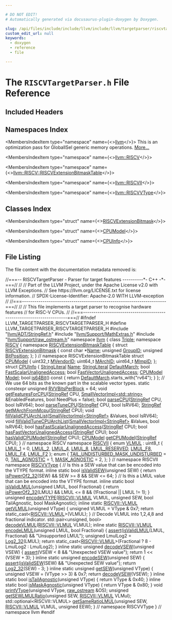 ```yaml
---

# DO NOT EDIT!
# Automatically generated via docusaurus-plugin-doxygen by Doxygen.

slug: /api/files/include/include/llvm/include/llvm/targetparser/riscvtargetparser-h
custom_edit_url: null
keywords:
  - doxygen
  - reference
  - file

---
```





# The `RISCVTargetParser.h` File Reference

<DoxygenPage pluginConfig={pluginConfig}>



## Included Headers

<IncludesList>
<IncludesListItem
  filePath="llvm/ADT/StringRef.h"
  permalink="/docs/api/files/include/include/llvm/include/llvm/adt/stringref-h"
  isLocal="true" />
<IncludesListItem
  filePath="llvm/Support/MathExtras.h"
  permalink="/docs/api/files/include/include/llvm/include/llvm/support/mathextras-h"
  isLocal="true" />
<IncludesListItem
  filePath="llvm/Support/raw_ostream.h"
  permalink="/docs/api/files/include/include/llvm/include/llvm/support/raw-ostream-h"
  isLocal="true" />
</IncludesList>

## Namespaces Index

<MembersIndex>

<MembersIndexItem
  type="namespace"
  name={<><a href="/docs/api/namespaces/llvm">llvm</a></>}>
This is an optimization pass for GlobalISel generic memory operations. <a href="/docs/api/namespaces/llvm/#details">More...</a>
</MembersIndexItem>

<MembersIndexItem
  type="namespace"
  name={<><a href="/docs/api/namespaces/llvm/riscv">llvm::RISCV</a></>}>
</MembersIndexItem>

<MembersIndexItem
  type="namespace"
  name={<><a href="/docs/api/namespaces/llvm/riscv/riscvextensionbitmasktable">llvm::RISCV::RISCVExtensionBitmaskTable</a></>}>
</MembersIndexItem>

<MembersIndexItem
  type="namespace"
  name={<><a href="/docs/api/namespaces/llvm/riscvii">llvm::RISCVII</a></>}>
</MembersIndexItem>

<MembersIndexItem
  type="namespace"
  name={<><a href="/docs/api/namespaces/llvm/riscvvtype">llvm::RISCVVType</a></>}>
</MembersIndexItem>

</MembersIndex>

## Classes Index

<MembersIndex>

<MembersIndexItem
  type="struct"
  name={<><a href="/docs/api/structs/llvm/riscv/riscvextensionbitmasktable/riscvextensionbitmask">RISCVExtensionBitmask</a></>}>
</MembersIndexItem>

<MembersIndexItem
  type="struct"
  name={<><a href="/docs/api/structs/llvm/riscv/cpumodel">CPUModel</a></>}>
</MembersIndexItem>

<MembersIndexItem
  type="struct"
  name={<><a href="/docs/api/structs/llvm/riscv/cpuinfo">CPUInfo</a></>}>
</MembersIndexItem>

</MembersIndex>


## File Listing

The file content with the documentation metadata removed is:

<ProgramListing>

<Link id="l00001" /><CodeLine lineNumber="1"><Highlight kind="comment">//===-- RISCVTargetParser - Parser for target features ----------&#42;- C++ -&#42;-===//</Highlight><Highlight kind="normal"></Highlight></CodeLine>
<Link id="l00002" /><CodeLine lineNumber="2"><Highlight kind="normal"></Highlight><Highlight kind="comment">//</Highlight><Highlight kind="normal"></Highlight></CodeLine>
<Link id="l00003" /><CodeLine lineNumber="3"><Highlight kind="normal"></Highlight><Highlight kind="comment">// Part of the LLVM Project, under the Apache License v2.0 with LLVM Exceptions.</Highlight><Highlight kind="normal"></Highlight></CodeLine>
<Link id="l00004" /><CodeLine lineNumber="4"><Highlight kind="normal"></Highlight><Highlight kind="comment">// See https://llvm.org/LICENSE.txt for license information.</Highlight><Highlight kind="normal"></Highlight></CodeLine>
<Link id="l00005" /><CodeLine lineNumber="5"><Highlight kind="normal"></Highlight><Highlight kind="comment">// SPDX-License-Identifier: Apache-2.0 WITH LLVM-exception</Highlight><Highlight kind="normal"></Highlight></CodeLine>
<Link id="l00006" /><CodeLine lineNumber="6"><Highlight kind="normal"></Highlight><Highlight kind="comment">//</Highlight><Highlight kind="normal"></Highlight></CodeLine>
<Link id="l00007" /><CodeLine lineNumber="7"><Highlight kind="normal"></Highlight><Highlight kind="comment">//===----------------------------------------------------------------------===//</Highlight><Highlight kind="normal"></Highlight></CodeLine>
<Link id="l00008" /><CodeLine lineNumber="8"><Highlight kind="normal"></Highlight><Highlight kind="comment">//</Highlight><Highlight kind="normal"></Highlight></CodeLine>
<Link id="l00009" /><CodeLine lineNumber="9"><Highlight kind="normal"></Highlight><Highlight kind="comment">// This file implements a target parser to recognise hardware features</Highlight><Highlight kind="normal"></Highlight></CodeLine>
<Link id="l00010" /><CodeLine lineNumber="10"><Highlight kind="normal"></Highlight><Highlight kind="comment">// for RISC-V CPUs.</Highlight><Highlight kind="normal"></Highlight></CodeLine>
<Link id="l00011" /><CodeLine lineNumber="11"><Highlight kind="normal"></Highlight><Highlight kind="comment">//</Highlight><Highlight kind="normal"></Highlight></CodeLine>
<Link id="l00012" /><CodeLine lineNumber="12"><Highlight kind="normal"></Highlight><Highlight kind="comment">//===----------------------------------------------------------------------===//</Highlight><Highlight kind="normal"></Highlight></CodeLine>
<Link id="l00013" /><CodeLine lineNumber="13"><Highlight kind="normal"></Highlight></CodeLine>
<Link id="l00014" /><CodeLine lineNumber="14"><Highlight kind="normal"></Highlight><Highlight kind="preprocessor">#ifndef LLVM&#95;TARGETPARSER&#95;RISCVTARGETPARSER&#95;H</Highlight><Highlight kind="normal"></Highlight></CodeLine>
<Link id="l00015" /><CodeLine lineNumber="15"><Highlight kind="normal"></Highlight><Highlight kind="preprocessor">#define LLVM&#95;TARGETPARSER&#95;RISCVTARGETPARSER&#95;H</Highlight><Highlight kind="normal"></Highlight></CodeLine>
<Link id="l00016" /><CodeLine lineNumber="16"><Highlight kind="normal"></Highlight></CodeLine>
<Link id="l00017" /><CodeLine lineNumber="17"><Highlight kind="normal"></Highlight><Highlight kind="preprocessor">#include &quot;<a href="/docs/api/files/include/include/llvm/include/llvm/adt/stringref-h">llvm/ADT/StringRef.h</a>&quot;</Highlight><Highlight kind="normal"></Highlight></CodeLine>
<Link id="l00018" /><CodeLine lineNumber="18"><Highlight kind="normal"></Highlight><Highlight kind="preprocessor">#include &quot;<a href="/docs/api/files/include/include/llvm/include/llvm/support/mathextras-h">llvm/Support/MathExtras.h</a>&quot;</Highlight><Highlight kind="normal"></Highlight></CodeLine>
<Link id="l00019" /><CodeLine lineNumber="19"><Highlight kind="normal"></Highlight><Highlight kind="preprocessor">#include &quot;<a href="/docs/api/files/include/include/llvm/include/llvm/support/raw-ostream-h">llvm/Support/raw&#95;ostream.h</a>&quot;</Highlight><Highlight kind="normal"></Highlight></CodeLine>
<Link id="l00020" /><CodeLine lineNumber="20"><Highlight kind="normal"></Highlight></CodeLine>
<Link id="l00021" /><CodeLine lineNumber="21"><Highlight kind="normal"></Highlight><Highlight kind="keyword">namespace </Highlight><Highlight kind="normal"><a href="/docs/api/namespaces/llvm">llvm</a> &#123;</Highlight></CodeLine>
<Link id="l00022" /><CodeLine lineNumber="22"><Highlight kind="normal"></Highlight></CodeLine>
<Link id="l00023" /><CodeLine lineNumber="23"><Highlight kind="normal"></Highlight><Highlight kind="keyword">class </Highlight><Highlight kind="normal"><a href="/docs/api/classes/llvm/triple">Triple</a>;</Highlight></CodeLine>
<Link id="l00024" /><CodeLine lineNumber="24"><Highlight kind="normal"></Highlight></CodeLine>
<Link id="l00025" /><CodeLine lineNumber="25" lineLink="/docs/api/namespaces/llvm/riscv"><Highlight kind="normal"></Highlight><Highlight kind="keyword">namespace </Highlight><Highlight kind="normal"><a href="/docs/api/namespaces/llvm/riscv">RISCV</a> &#123;</Highlight></CodeLine>
<Link id="l00026" /><CodeLine lineNumber="26"><Highlight kind="normal"></Highlight></CodeLine>
<Link id="l00027" /><CodeLine lineNumber="27" lineLink="/docs/api/namespaces/llvm/riscv/riscvextensionbitmasktable"><Highlight kind="normal"></Highlight><Highlight kind="keyword">namespace </Highlight><Highlight kind="normal"><a href="/docs/api/namespaces/llvm/riscv/riscvextensionbitmasktable">RISCVExtensionBitmaskTable</a> &#123;</Highlight></CodeLine>
<Link id="l00028" /><CodeLine lineNumber="28" lineLink="/docs/api/structs/llvm/riscv/riscvextensionbitmasktable/riscvextensionbitmask"><Highlight kind="normal"></Highlight><Highlight kind="keyword">struct </Highlight><Highlight kind="normal"><a href="/docs/api/structs/llvm/riscv/riscvextensionbitmasktable/riscvextensionbitmask">RISCVExtensionBitmask</a> &#123;</Highlight></CodeLine>
<Link id="l00029" /><CodeLine lineNumber="29" lineLink="/docs/api/structs/llvm/riscv/riscvextensionbitmasktable/riscvextensionbitmask/#afe8cbcbd8d60e73cb6245e373a198c6c"><Highlight kind="normal">  </Highlight><Highlight kind="keyword">const</Highlight><Highlight kind="normal"> </Highlight><Highlight kind="keywordtype">char</Highlight><Highlight kind="normal"> &#42;<a href="/docs/api/structs/llvm/riscv/riscvextensionbitmasktable/riscvextensionbitmask/#afe8cbcbd8d60e73cb6245e373a198c6c">Name</a>;</Highlight></CodeLine>
<Link id="l00030" /><CodeLine lineNumber="30" lineLink="/docs/api/structs/llvm/riscv/riscvextensionbitmasktable/riscvextensionbitmask/#ab4d4c3d6be31cc611aa9dc76cc80dace"><Highlight kind="normal">  </Highlight><Highlight kind="keywordtype">unsigned</Highlight><Highlight kind="normal"> <a href="/docs/api/structs/llvm/riscv/riscvextensionbitmasktable/riscvextensionbitmask/#ab4d4c3d6be31cc611aa9dc76cc80dace">GroupID</a>;</Highlight></CodeLine>
<Link id="l00031" /><CodeLine lineNumber="31" lineLink="/docs/api/structs/llvm/riscv/riscvextensionbitmasktable/riscvextensionbitmask/#a2c08b6bedb2cdc06cda44fbdd8ce2b7f"><Highlight kind="normal">  </Highlight><Highlight kind="keywordtype">unsigned</Highlight><Highlight kind="normal"> <a href="/docs/api/structs/llvm/riscv/riscvextensionbitmasktable/riscvextensionbitmask/#a2c08b6bedb2cdc06cda44fbdd8ce2b7f">BitPosition</a>;</Highlight></CodeLine>
<Link id="l00032" /><CodeLine lineNumber="32"><Highlight kind="normal">&#125;;</Highlight></CodeLine>
<Link id="l00033" /><CodeLine lineNumber="33"><Highlight kind="normal">&#125; </Highlight><Highlight kind="comment">// namespace RISCVExtensionBitmaskTable</Highlight><Highlight kind="normal"></Highlight></CodeLine>
<Link id="l00034" /><CodeLine lineNumber="34"><Highlight kind="normal"></Highlight></CodeLine>
<Link id="l00035" /><CodeLine lineNumber="35" lineLink="/docs/api/structs/llvm/riscv/cpumodel"><Highlight kind="normal"></Highlight><Highlight kind="keyword">struct </Highlight><Highlight kind="normal"><a href="/docs/api/structs/llvm/riscv/cpumodel">CPUModel</a> &#123;</Highlight></CodeLine>
<Link id="l00036" /><CodeLine lineNumber="36" lineLink="/docs/api/structs/llvm/riscv/cpumodel/#a0ca0613f8e9f2ca041f0bd20772e6c2c"><Highlight kind="normal">  uint32&#95;t <a href="/docs/api/structs/llvm/riscv/cpumodel/#a0ca0613f8e9f2ca041f0bd20772e6c2c">MVendorID</a>;</Highlight></CodeLine>
<Link id="l00037" /><CodeLine lineNumber="37" lineLink="/docs/api/structs/llvm/riscv/cpumodel/#ac0d5c7715bd558807fc2b4ddfc7bbc8a"><Highlight kind="normal">  uint64&#95;t <a href="/docs/api/structs/llvm/riscv/cpumodel/#ac0d5c7715bd558807fc2b4ddfc7bbc8a">MArchID</a>;</Highlight></CodeLine>
<Link id="l00038" /><CodeLine lineNumber="38" lineLink="/docs/api/structs/llvm/riscv/cpumodel/#ae54804288abbbd5ccdbcb485d6e567cd"><Highlight kind="normal">  uint64&#95;t <a href="/docs/api/structs/llvm/riscv/cpumodel/#ae54804288abbbd5ccdbcb485d6e567cd">MImpID</a>;</Highlight></CodeLine>
<Link id="l00039" /><CodeLine lineNumber="39"><Highlight kind="normal">&#125;;</Highlight></CodeLine>
<Link id="l00040" /><CodeLine lineNumber="40"><Highlight kind="normal"></Highlight></CodeLine>
<Link id="l00041" /><CodeLine lineNumber="41" lineLink="/docs/api/structs/llvm/riscv/cpuinfo"><Highlight kind="normal"></Highlight><Highlight kind="keyword">struct </Highlight><Highlight kind="normal"><a href="/docs/api/structs/llvm/riscv/cpuinfo">CPUInfo</a> &#123;</Highlight></CodeLine>
<Link id="l00042" /><CodeLine lineNumber="42" lineLink="/docs/api/structs/llvm/riscv/cpuinfo/#a18540bdea3cc63ac2743bced8de62103"><Highlight kind="normal">  <a href="/docs/api/classes/llvm/stringliteral">StringLiteral</a> <a href="/docs/api/structs/llvm/riscv/cpuinfo/#a18540bdea3cc63ac2743bced8de62103">Name</a>;</Highlight></CodeLine>
<Link id="l00043" /><CodeLine lineNumber="43" lineLink="/docs/api/structs/llvm/riscv/cpuinfo/#a40a732247bd578d41d8be079e47396a9"><Highlight kind="normal">  <a href="/docs/api/classes/llvm/stringliteral">StringLiteral</a> <a href="/docs/api/structs/llvm/riscv/cpuinfo/#a40a732247bd578d41d8be079e47396a9">DefaultMarch</a>;</Highlight></CodeLine>
<Link id="l00044" /><CodeLine lineNumber="44" lineLink="/docs/api/structs/llvm/riscv/cpuinfo/#affd1428e7880cc2b0a618d04fa931c27"><Highlight kind="normal">  </Highlight><Highlight kind="keywordtype">bool</Highlight><Highlight kind="normal"> <a href="/docs/api/structs/llvm/riscv/cpuinfo/#affd1428e7880cc2b0a618d04fa931c27">FastScalarUnalignedAccess</a>;</Highlight></CodeLine>
<Link id="l00045" /><CodeLine lineNumber="45" lineLink="/docs/api/structs/llvm/riscv/cpuinfo/#adaf70726d41025b6e0dccbc4ed32c305"><Highlight kind="normal">  </Highlight><Highlight kind="keywordtype">bool</Highlight><Highlight kind="normal"> <a href="/docs/api/structs/llvm/riscv/cpuinfo/#adaf70726d41025b6e0dccbc4ed32c305">FastVectorUnalignedAccess</a>;</Highlight></CodeLine>
<Link id="l00046" /><CodeLine lineNumber="46" lineLink="/docs/api/structs/llvm/riscv/cpuinfo/#aea213f3fee814fe0510215650773207c"><Highlight kind="normal">  <a href="/docs/api/structs/llvm/riscv/cpumodel">CPUModel</a> <a href="/docs/api/structs/llvm/riscv/cpuinfo/#aea213f3fee814fe0510215650773207c">Model</a>;</Highlight></CodeLine>
<Link id="l00047" /><CodeLine lineNumber="47" lineLink="/docs/api/structs/llvm/riscv/cpuinfo/#ad089fb26704a9c23abc559e8cd4a1f2b"><Highlight kind="normal">  </Highlight><Highlight kind="keywordtype">bool</Highlight><Highlight kind="normal"> <a href="/docs/api/structs/llvm/riscv/cpuinfo/#ad089fb26704a9c23abc559e8cd4a1f2b">is64Bit</a>()</Highlight><Highlight kind="keyword"> const </Highlight><Highlight kind="normal">&#123; </Highlight><Highlight kind="keywordflow">return</Highlight><Highlight kind="normal"> <a href="/docs/api/structs/llvm/riscv/cpuinfo/#a40a732247bd578d41d8be079e47396a9">DefaultMarch</a>.starts&#95;with(</Highlight><Highlight kind="stringliteral">&quot;rv64&quot;</Highlight><Highlight kind="normal">); &#125;</Highlight></CodeLine>
<Link id="l00048" /><CodeLine lineNumber="48"><Highlight kind="normal">&#125;;</Highlight></CodeLine>
<Link id="l00049" /><CodeLine lineNumber="49"><Highlight kind="normal"></Highlight></CodeLine>
<Link id="l00050" /><CodeLine lineNumber="50"><Highlight kind="normal"></Highlight><Highlight kind="comment">// We use 64 bits as the known part in the scalable vector types.</Highlight><Highlight kind="normal"></Highlight></CodeLine>
<Link id="l00051" /><CodeLine lineNumber="51" lineLink="/docs/api/namespaces/llvm/riscv/#ad53ed145f88b1e1c966ff68df9029e7f"><Highlight kind="normal"></Highlight><Highlight kind="keyword">static</Highlight><Highlight kind="normal"> </Highlight><Highlight kind="keyword">constexpr</Highlight><Highlight kind="normal"> </Highlight><Highlight kind="keywordtype">unsigned</Highlight><Highlight kind="normal"> <a href="/docs/api/namespaces/llvm/riscv/#ad53ed145f88b1e1c966ff68df9029e7f">RVVBitsPerBlock</a> = 64;</Highlight></CodeLine>
<Link id="l00052" /><CodeLine lineNumber="52"><Highlight kind="normal"></Highlight></CodeLine>
<Link id="l00053" /><CodeLine lineNumber="53"><Highlight kind="normal"></Highlight><Highlight kind="keywordtype">void</Highlight><Highlight kind="normal"> <a href="/docs/api/namespaces/llvm/riscv/#a1db36bbf675fb1aea08484ef62220faf">getFeaturesForCPU</a>(<a href="/docs/api/classes/llvm/stringref">StringRef</a> CPU,</Highlight></CodeLine>
<Link id="l00054" /><CodeLine lineNumber="54"><Highlight kind="normal">                       <a href="/docs/api/classes/llvm/smallvectorimpl">SmallVectorImpl&lt;std::string&gt;</a> &amp;EnabledFeatures,</Highlight></CodeLine>
<Link id="l00055" /><CodeLine lineNumber="55"><Highlight kind="normal">                       </Highlight><Highlight kind="keywordtype">bool</Highlight><Highlight kind="normal"> NeedPlus = </Highlight><Highlight kind="keyword">false</Highlight><Highlight kind="normal">);</Highlight></CodeLine>
<Link id="l00056" /><CodeLine lineNumber="56"><Highlight kind="normal"></Highlight><Highlight kind="keywordtype">bool</Highlight><Highlight kind="normal"> <a href="/docs/api/namespaces/llvm/riscv/#ac2398432bd0044a48418ec288f08be08">parseCPU</a>(<a href="/docs/api/classes/llvm/stringref">StringRef</a> CPU, </Highlight><Highlight kind="keywordtype">bool</Highlight><Highlight kind="normal"> IsRV64);</Highlight></CodeLine>
<Link id="l00057" /><CodeLine lineNumber="57"><Highlight kind="normal"></Highlight><Highlight kind="keywordtype">bool</Highlight><Highlight kind="normal"> <a href="/docs/api/namespaces/llvm/riscv/#af23b1af03352d87263aad79e5700fe79">parseTuneCPU</a>(<a href="/docs/api/classes/llvm/stringref">StringRef</a> CPU, </Highlight><Highlight kind="keywordtype">bool</Highlight><Highlight kind="normal"> IsRV64);</Highlight></CodeLine>
<Link id="l00058" /><CodeLine lineNumber="58"><Highlight kind="normal"><a href="/docs/api/classes/llvm/stringref">StringRef</a> <a href="/docs/api/namespaces/llvm/riscv/#aa1a88282ee75c6ad620fe96960537028">getMArchFromMcpu</a>(<a href="/docs/api/classes/llvm/stringref">StringRef</a> CPU);</Highlight></CodeLine>
<Link id="l00059" /><CodeLine lineNumber="59"><Highlight kind="normal"></Highlight><Highlight kind="keywordtype">void</Highlight><Highlight kind="normal"> <a href="/docs/api/namespaces/llvm/riscv/#afd8d3d290c7ac7666992f0627e1dcd54">fillValidCPUArchList</a>(<a href="/docs/api/classes/llvm/smallvectorimpl">SmallVectorImpl&lt;StringRef&gt;</a> &amp;Values, </Highlight><Highlight kind="keywordtype">bool</Highlight><Highlight kind="normal"> IsRV64);</Highlight></CodeLine>
<Link id="l00060" /><CodeLine lineNumber="60"><Highlight kind="normal"></Highlight><Highlight kind="keywordtype">void</Highlight><Highlight kind="normal"> <a href="/docs/api/namespaces/llvm/riscv/#a20e7f16bbf306ee55f72ae32f116fc5f">fillValidTuneCPUArchList</a>(<a href="/docs/api/classes/llvm/smallvectorimpl">SmallVectorImpl&lt;StringRef&gt;</a> &amp;Values, </Highlight><Highlight kind="keywordtype">bool</Highlight><Highlight kind="normal"> IsRV64);</Highlight></CodeLine>
<Link id="l00061" /><CodeLine lineNumber="61"><Highlight kind="normal"></Highlight><Highlight kind="keywordtype">bool</Highlight><Highlight kind="normal"> <a href="/docs/api/namespaces/llvm/riscv/#ac36b8463f42c23ad23f192d2b010cd26">hasFastScalarUnalignedAccess</a>(<a href="/docs/api/classes/llvm/stringref">StringRef</a> CPU);</Highlight></CodeLine>
<Link id="l00062" /><CodeLine lineNumber="62"><Highlight kind="normal"></Highlight><Highlight kind="keywordtype">bool</Highlight><Highlight kind="normal"> <a href="/docs/api/namespaces/llvm/riscv/#a19983aded32f1173ffe828b87dce8dbb">hasFastVectorUnalignedAccess</a>(<a href="/docs/api/classes/llvm/stringref">StringRef</a> CPU);</Highlight></CodeLine>
<Link id="l00063" /><CodeLine lineNumber="63"><Highlight kind="normal"></Highlight><Highlight kind="keywordtype">bool</Highlight><Highlight kind="normal"> <a href="/docs/api/namespaces/llvm/riscv/#ad5de7432318ffeac377e8b5f97b5a9af">hasValidCPUModel</a>(<a href="/docs/api/classes/llvm/stringref">StringRef</a> CPU);</Highlight></CodeLine>
<Link id="l00064" /><CodeLine lineNumber="64"><Highlight kind="normal"><a href="/docs/api/structs/llvm/riscv/cpumodel">CPUModel</a> <a href="/docs/api/namespaces/llvm/riscv/#a52a42ddb53fcd9e2a32f0a72e537ce25">getCPUModel</a>(<a href="/docs/api/classes/llvm/stringref">StringRef</a> CPU);</Highlight></CodeLine>
<Link id="l00065" /><CodeLine lineNumber="65"><Highlight kind="normal"></Highlight></CodeLine>
<Link id="l00066" /><CodeLine lineNumber="66"><Highlight kind="normal">&#125; </Highlight><Highlight kind="comment">// namespace RISCV</Highlight><Highlight kind="normal"></Highlight></CodeLine>
<Link id="l00067" /><CodeLine lineNumber="67"><Highlight kind="normal"></Highlight></CodeLine>
<Link id="l00068" /><CodeLine lineNumber="68" lineLink="/docs/api/namespaces/llvm/riscvii"><Highlight kind="normal"></Highlight><Highlight kind="keyword">namespace </Highlight><Highlight kind="normal"><a href="/docs/api/namespaces/llvm/riscvii">RISCVII</a> &#123;</Highlight></CodeLine>
<Link id="l00069" /><CodeLine lineNumber="69" lineLink="/docs/api/namespaces/llvm/riscvii/#ab335a6694bd42d4d2f807ec281af1e1c"><Highlight kind="normal"></Highlight><Highlight kind="keyword">enum</Highlight><Highlight kind="normal"> <a href="/docs/api/namespaces/llvm/riscvii/#ab335a6694bd42d4d2f807ec281af1e1c">VLMUL</a> : uint8&#95;t &#123;</Highlight></CodeLine>
<Link id="l00070" /><CodeLine lineNumber="70" lineLink="/docs/api/namespaces/llvm/riscvii/#ab335a6694bd42d4d2f807ec281af1e1ca1fc4732c22ad534f1cec77512aa4c451"><Highlight kind="normal">  <a href="/docs/api/namespaces/llvm/riscvii/#ab335a6694bd42d4d2f807ec281af1e1ca1fc4732c22ad534f1cec77512aa4c451">LMUL&#95;1</a> = 0,</Highlight></CodeLine>
<Link id="l00071" /><CodeLine lineNumber="71" lineLink="/docs/api/namespaces/llvm/riscvii/#ab335a6694bd42d4d2f807ec281af1e1cafc3cf026a9a458e993d77f9d723cffe7"><Highlight kind="normal">  <a href="/docs/api/namespaces/llvm/riscvii/#ab335a6694bd42d4d2f807ec281af1e1cafc3cf026a9a458e993d77f9d723cffe7">LMUL&#95;2</a>,</Highlight></CodeLine>
<Link id="l00072" /><CodeLine lineNumber="72" lineLink="/docs/api/namespaces/llvm/riscvii/#ab335a6694bd42d4d2f807ec281af1e1ca81b84a0b11f1c29695dbf7765f8ceaa7"><Highlight kind="normal">  <a href="/docs/api/namespaces/llvm/riscvii/#ab335a6694bd42d4d2f807ec281af1e1ca81b84a0b11f1c29695dbf7765f8ceaa7">LMUL&#95;4</a>,</Highlight></CodeLine>
<Link id="l00073" /><CodeLine lineNumber="73" lineLink="/docs/api/namespaces/llvm/riscvii/#ab335a6694bd42d4d2f807ec281af1e1cae7fe853f54d8e8aaf63568ed61da11e0"><Highlight kind="normal">  <a href="/docs/api/namespaces/llvm/riscvii/#ab335a6694bd42d4d2f807ec281af1e1cae7fe853f54d8e8aaf63568ed61da11e0">LMUL&#95;8</a>,</Highlight></CodeLine>
<Link id="l00074" /><CodeLine lineNumber="74" lineLink="/docs/api/namespaces/llvm/riscvii/#ab335a6694bd42d4d2f807ec281af1e1ca2d6714f02f06560c3f5671e12e90d0bb"><Highlight kind="normal">  <a href="/docs/api/namespaces/llvm/riscvii/#ab335a6694bd42d4d2f807ec281af1e1ca2d6714f02f06560c3f5671e12e90d0bb">LMUL&#95;RESERVED</a>,</Highlight></CodeLine>
<Link id="l00075" /><CodeLine lineNumber="75" lineLink="/docs/api/namespaces/llvm/riscvii/#ab335a6694bd42d4d2f807ec281af1e1ca61d90764106d2ac6346f4bc1ae1bd3fd"><Highlight kind="normal">  <a href="/docs/api/namespaces/llvm/riscvii/#ab335a6694bd42d4d2f807ec281af1e1ca61d90764106d2ac6346f4bc1ae1bd3fd">LMUL&#95;F8</a>,</Highlight></CodeLine>
<Link id="l00076" /><CodeLine lineNumber="76" lineLink="/docs/api/namespaces/llvm/riscvii/#ab335a6694bd42d4d2f807ec281af1e1caea5ed9248acd465f986c64e15db529e5"><Highlight kind="normal">  <a href="/docs/api/namespaces/llvm/riscvii/#ab335a6694bd42d4d2f807ec281af1e1caea5ed9248acd465f986c64e15db529e5">LMUL&#95;F4</a>,</Highlight></CodeLine>
<Link id="l00077" /><CodeLine lineNumber="77" lineLink="/docs/api/namespaces/llvm/riscvii/#ab335a6694bd42d4d2f807ec281af1e1caf5395daef0a34ae8d78919a587eee448"><Highlight kind="normal">  <a href="/docs/api/namespaces/llvm/riscvii/#ab335a6694bd42d4d2f807ec281af1e1caf5395daef0a34ae8d78919a587eee448">LMUL&#95;F2</a></Highlight></CodeLine>
<Link id="l00078" /><CodeLine lineNumber="78"><Highlight kind="normal">&#125;;</Highlight></CodeLine>
<Link id="l00079" /><CodeLine lineNumber="79"><Highlight kind="normal"></Highlight></CodeLine>
<Link id="l00080" /><CodeLine lineNumber="80"><Highlight kind="normal"></Highlight><Highlight kind="keyword">enum</Highlight><Highlight kind="normal"> &#123;</Highlight></CodeLine>
<Link id="l00081" /><CodeLine lineNumber="81" lineLink="/docs/api/namespaces/llvm/riscvii/#a0223dd30dc4a3c2eabb5bd5ce315e065a5a0c4ebefcded6cec1dc493b5fcaf91c"><Highlight kind="normal">  <a href="/docs/api/namespaces/llvm/riscvii/#a0223dd30dc4a3c2eabb5bd5ce315e065a5a0c4ebefcded6cec1dc493b5fcaf91c">TAIL&#95;UNDISTURBED&#95;MASK&#95;UNDISTURBED</a> = 0,</Highlight></CodeLine>
<Link id="l00082" /><CodeLine lineNumber="82" lineLink="/docs/api/namespaces/llvm/riscvii/#a0223dd30dc4a3c2eabb5bd5ce315e065abdc0a80d5e4b58676f861ffaa296bd1b"><Highlight kind="normal">  <a href="/docs/api/namespaces/llvm/riscvii/#a0223dd30dc4a3c2eabb5bd5ce315e065abdc0a80d5e4b58676f861ffaa296bd1b">TAIL&#95;AGNOSTIC</a> = 1,</Highlight></CodeLine>
<Link id="l00083" /><CodeLine lineNumber="83" lineLink="/docs/api/namespaces/llvm/riscvii/#a0223dd30dc4a3c2eabb5bd5ce315e065a1d96428e9ed63333f145e92079ab267d"><Highlight kind="normal">  <a href="/docs/api/namespaces/llvm/riscvii/#a0223dd30dc4a3c2eabb5bd5ce315e065a1d96428e9ed63333f145e92079ab267d">MASK&#95;AGNOSTIC</a> = 2,</Highlight></CodeLine>
<Link id="l00084" /><CodeLine lineNumber="84"><Highlight kind="normal">&#125;;</Highlight></CodeLine>
<Link id="l00085" /><CodeLine lineNumber="85"><Highlight kind="normal">&#125; </Highlight><Highlight kind="comment">// namespace RISCVII</Highlight><Highlight kind="normal"></Highlight></CodeLine>
<Link id="l00086" /><CodeLine lineNumber="86"><Highlight kind="normal"></Highlight></CodeLine>
<Link id="l00087" /><CodeLine lineNumber="87" lineLink="/docs/api/namespaces/llvm/riscvvtype"><Highlight kind="normal"></Highlight><Highlight kind="keyword">namespace </Highlight><Highlight kind="normal"><a href="/docs/api/namespaces/llvm/riscvvtype">RISCVVType</a> &#123;</Highlight></CodeLine>
<Link id="l00088" /><CodeLine lineNumber="88"><Highlight kind="normal"></Highlight><Highlight kind="comment">// Is this a SEW value that can be encoded into the VTYPE format.</Highlight><Highlight kind="normal"></Highlight></CodeLine>
<Link id="l00089" /><CodeLine lineNumber="89" lineLink="/docs/api/namespaces/llvm/riscvvtype/#aa18a6c74ee58139536f65e458f1c4586"><Highlight kind="normal"></Highlight><Highlight kind="keyword">inline</Highlight><Highlight kind="normal"> </Highlight><Highlight kind="keyword">static</Highlight><Highlight kind="normal"> </Highlight><Highlight kind="keywordtype">bool</Highlight><Highlight kind="normal"> <a href="/docs/api/namespaces/llvm/riscvvtype/#aa18a6c74ee58139536f65e458f1c4586">isValidSEW</a>(</Highlight><Highlight kind="keywordtype">unsigned</Highlight><Highlight kind="normal"> SEW) &#123;</Highlight></CodeLine>
<Link id="l00090" /><CodeLine lineNumber="90"><Highlight kind="normal">  </Highlight><Highlight kind="keywordflow">return</Highlight><Highlight kind="normal"> <a href="/docs/api/namespaces/llvm/#a6dec2b5d3e04b47adf4d918d678e81c9">isPowerOf2&#95;32</a>(SEW) &amp;&amp; SEW &gt;= 8 &amp;&amp; SEW &lt;= 64;</Highlight></CodeLine>
<Link id="l00091" /><CodeLine lineNumber="91"><Highlight kind="normal">&#125;</Highlight></CodeLine>
<Link id="l00092" /><CodeLine lineNumber="92"><Highlight kind="normal"></Highlight></CodeLine>
<Link id="l00093" /><CodeLine lineNumber="93"><Highlight kind="normal"></Highlight><Highlight kind="comment">// Is this a LMUL value that can be encoded into the VTYPE format.</Highlight><Highlight kind="normal"></Highlight></CodeLine>
<Link id="l00094" /><CodeLine lineNumber="94" lineLink="/docs/api/namespaces/llvm/riscvvtype/#a657b16aac49c151c563e6f5785811803"><Highlight kind="normal"></Highlight><Highlight kind="keyword">inline</Highlight><Highlight kind="normal"> </Highlight><Highlight kind="keyword">static</Highlight><Highlight kind="normal"> </Highlight><Highlight kind="keywordtype">bool</Highlight><Highlight kind="normal"> <a href="/docs/api/namespaces/llvm/riscvvtype/#a657b16aac49c151c563e6f5785811803">isValidLMUL</a>(</Highlight><Highlight kind="keywordtype">unsigned</Highlight><Highlight kind="normal"> LMUL, </Highlight><Highlight kind="keywordtype">bool</Highlight><Highlight kind="normal"> Fractional) &#123;</Highlight></CodeLine>
<Link id="l00095" /><CodeLine lineNumber="95"><Highlight kind="normal">  </Highlight><Highlight kind="keywordflow">return</Highlight><Highlight kind="normal"> <a href="/docs/api/namespaces/llvm/#a6dec2b5d3e04b47adf4d918d678e81c9">isPowerOf2&#95;32</a>(LMUL) &amp;&amp; LMUL &lt;= 8 &amp;&amp; (!Fractional || LMUL != 1);</Highlight></CodeLine>
<Link id="l00096" /><CodeLine lineNumber="96"><Highlight kind="normal">&#125;</Highlight></CodeLine>
<Link id="l00097" /><CodeLine lineNumber="97"><Highlight kind="normal"></Highlight></CodeLine>
<Link id="l00098" /><CodeLine lineNumber="98"><Highlight kind="normal"></Highlight><Highlight kind="keywordtype">unsigned</Highlight><Highlight kind="normal"> <a href="/docs/api/namespaces/llvm/riscvvtype/#ad3636219b4d0045029530c6a16c160dc">encodeVTYPE</a>(<a href="/docs/api/namespaces/llvm/riscvii/#ab335a6694bd42d4d2f807ec281af1e1c">RISCVII::VLMUL</a> VLMUL, </Highlight><Highlight kind="keywordtype">unsigned</Highlight><Highlight kind="normal"> SEW, </Highlight><Highlight kind="keywordtype">bool</Highlight><Highlight kind="normal"> TailAgnostic,</Highlight></CodeLine>
<Link id="l00099" /><CodeLine lineNumber="99"><Highlight kind="normal">                     </Highlight><Highlight kind="keywordtype">bool</Highlight><Highlight kind="normal"> MaskAgnostic);</Highlight></CodeLine>
<Link id="l00100" /><CodeLine lineNumber="100"><Highlight kind="normal"></Highlight></CodeLine>
<Link id="l00101" /><CodeLine lineNumber="101" lineLink="/docs/api/namespaces/llvm/riscvvtype/#a12465125c9315bf864c53298cccde08a"><Highlight kind="normal"></Highlight><Highlight kind="keyword">inline</Highlight><Highlight kind="normal"> </Highlight><Highlight kind="keyword">static</Highlight><Highlight kind="normal"> <a href="/docs/api/namespaces/llvm/riscvii/#ab335a6694bd42d4d2f807ec281af1e1c">RISCVII::VLMUL</a> <a href="/docs/api/namespaces/llvm/riscvvtype/#a12465125c9315bf864c53298cccde08a">getVLMUL</a>(</Highlight><Highlight kind="keywordtype">unsigned</Highlight><Highlight kind="normal"> VType) &#123;</Highlight></CodeLine>
<Link id="l00102" /><CodeLine lineNumber="102"><Highlight kind="normal">  </Highlight><Highlight kind="keywordtype">unsigned</Highlight><Highlight kind="normal"> VLMUL = VType &amp; 0x7;</Highlight></CodeLine>
<Link id="l00103" /><CodeLine lineNumber="103"><Highlight kind="normal">  </Highlight><Highlight kind="keywordflow">return</Highlight><Highlight kind="normal"> </Highlight><Highlight kind="keyword">static&#95;cast&lt;</Highlight><Highlight kind="normal"><a href="/docs/api/namespaces/llvm/riscvii/#ab335a6694bd42d4d2f807ec281af1e1c">RISCVII::VLMUL</a></Highlight><Highlight kind="keyword">&gt;</Highlight><Highlight kind="normal">(VLMUL);</Highlight></CodeLine>
<Link id="l00104" /><CodeLine lineNumber="104"><Highlight kind="normal">&#125;</Highlight></CodeLine>
<Link id="l00105" /><CodeLine lineNumber="105"><Highlight kind="normal"></Highlight></CodeLine>
<Link id="l00106" /><CodeLine lineNumber="106"><Highlight kind="normal"></Highlight><Highlight kind="comment">// Decode VLMUL into 1,2,4,8 and fractional indicator.</Highlight><Highlight kind="normal"></Highlight></CodeLine>
<Link id="l00107" /><CodeLine lineNumber="107"><Highlight kind="normal">std::pair&lt;unsigned, bool&gt; <a href="/docs/api/namespaces/llvm/riscvvtype/#a5144889af710ec49f5eeff7be79e671d">decodeVLMUL</a>(<a href="/docs/api/namespaces/llvm/riscvii/#ab335a6694bd42d4d2f807ec281af1e1c">RISCVII::VLMUL</a> VLMUL);</Highlight></CodeLine>
<Link id="l00108" /><CodeLine lineNumber="108"><Highlight kind="normal"></Highlight></CodeLine>
<Link id="l00109" /><CodeLine lineNumber="109" lineLink="/docs/api/namespaces/llvm/riscvvtype/#a7b192af1b1d40bfec9bec062af85ed5b"><Highlight kind="normal"></Highlight><Highlight kind="keyword">inline</Highlight><Highlight kind="normal"> </Highlight><Highlight kind="keyword">static</Highlight><Highlight kind="normal"> <a href="/docs/api/namespaces/llvm/riscvii/#ab335a6694bd42d4d2f807ec281af1e1c">RISCVII::VLMUL</a> <a href="/docs/api/namespaces/llvm/riscvvtype/#a7b192af1b1d40bfec9bec062af85ed5b">encodeLMUL</a>(</Highlight><Highlight kind="keywordtype">unsigned</Highlight><Highlight kind="normal"> LMUL, </Highlight><Highlight kind="keywordtype">bool</Highlight><Highlight kind="normal"> Fractional) &#123;</Highlight></CodeLine>
<Link id="l00110" /><CodeLine lineNumber="110"><Highlight kind="normal">  <a href="/docs/api/files/lib/lib/target/lib/target/amdgpu/silowercontrolflow-cpp/#a4868c5d81c5ccc98c47aeab6244346a0">assert</a>(<a href="/docs/api/namespaces/llvm/riscvvtype/#a657b16aac49c151c563e6f5785811803">isValidLMUL</a>(LMUL, Fractional) &amp;&amp; </Highlight><Highlight kind="stringliteral">&quot;Unsupported LMUL&quot;</Highlight><Highlight kind="normal">);</Highlight></CodeLine>
<Link id="l00111" /><CodeLine lineNumber="111"><Highlight kind="normal">  </Highlight><Highlight kind="keywordtype">unsigned</Highlight><Highlight kind="normal"> LmulLog2 = <a href="/docs/api/namespaces/llvm/#a646986783f35e0fef8988f0f28d2589f">Log2&#95;32</a>(LMUL);</Highlight></CodeLine>
<Link id="l00112" /><CodeLine lineNumber="112"><Highlight kind="normal">  </Highlight><Highlight kind="keywordflow">return</Highlight><Highlight kind="normal"> </Highlight><Highlight kind="keyword">static&#95;cast&lt;</Highlight><Highlight kind="normal"><a href="/docs/api/namespaces/llvm/riscvii/#ab335a6694bd42d4d2f807ec281af1e1c">RISCVII::VLMUL</a></Highlight><Highlight kind="keyword">&gt;</Highlight><Highlight kind="normal">(Fractional ? 8 - LmulLog2 : LmulLog2);</Highlight></CodeLine>
<Link id="l00113" /><CodeLine lineNumber="113"><Highlight kind="normal">&#125;</Highlight></CodeLine>
<Link id="l00114" /><CodeLine lineNumber="114"><Highlight kind="normal"></Highlight></CodeLine>
<Link id="l00115" /><CodeLine lineNumber="115" lineLink="/docs/api/namespaces/llvm/riscvvtype/#a291f15cffaa5063b9056d0160413bc82"><Highlight kind="normal"></Highlight><Highlight kind="keyword">inline</Highlight><Highlight kind="normal"> </Highlight><Highlight kind="keyword">static</Highlight><Highlight kind="normal"> </Highlight><Highlight kind="keywordtype">unsigned</Highlight><Highlight kind="normal"> <a href="/docs/api/namespaces/llvm/riscvvtype/#a291f15cffaa5063b9056d0160413bc82">decodeVSEW</a>(</Highlight><Highlight kind="keywordtype">unsigned</Highlight><Highlight kind="normal"> VSEW) &#123;</Highlight></CodeLine>
<Link id="l00116" /><CodeLine lineNumber="116"><Highlight kind="normal">  <a href="/docs/api/files/lib/lib/target/lib/target/amdgpu/silowercontrolflow-cpp/#a4868c5d81c5ccc98c47aeab6244346a0">assert</a>(VSEW &lt; 8 &amp;&amp; </Highlight><Highlight kind="stringliteral">&quot;Unexpected VSEW value&quot;</Highlight><Highlight kind="normal">);</Highlight></CodeLine>
<Link id="l00117" /><CodeLine lineNumber="117"><Highlight kind="normal">  </Highlight><Highlight kind="keywordflow">return</Highlight><Highlight kind="normal"> 1 &lt;&lt; (VSEW + 3);</Highlight></CodeLine>
<Link id="l00118" /><CodeLine lineNumber="118"><Highlight kind="normal">&#125;</Highlight></CodeLine>
<Link id="l00119" /><CodeLine lineNumber="119"><Highlight kind="normal"></Highlight></CodeLine>
<Link id="l00120" /><CodeLine lineNumber="120" lineLink="/docs/api/namespaces/llvm/riscvvtype/#a9335bf4c28fd800cc0225a1aad37ba6b"><Highlight kind="normal"></Highlight><Highlight kind="keyword">inline</Highlight><Highlight kind="normal"> </Highlight><Highlight kind="keyword">static</Highlight><Highlight kind="normal"> </Highlight><Highlight kind="keywordtype">unsigned</Highlight><Highlight kind="normal"> <a href="/docs/api/namespaces/llvm/riscvvtype/#a9335bf4c28fd800cc0225a1aad37ba6b">encodeSEW</a>(</Highlight><Highlight kind="keywordtype">unsigned</Highlight><Highlight kind="normal"> SEW) &#123;</Highlight></CodeLine>
<Link id="l00121" /><CodeLine lineNumber="121"><Highlight kind="normal">  <a href="/docs/api/files/lib/lib/target/lib/target/amdgpu/silowercontrolflow-cpp/#a4868c5d81c5ccc98c47aeab6244346a0">assert</a>(<a href="/docs/api/namespaces/llvm/riscvvtype/#aa18a6c74ee58139536f65e458f1c4586">isValidSEW</a>(SEW) &amp;&amp; </Highlight><Highlight kind="stringliteral">&quot;Unexpected SEW value&quot;</Highlight><Highlight kind="normal">);</Highlight></CodeLine>
<Link id="l00122" /><CodeLine lineNumber="122"><Highlight kind="normal">  </Highlight><Highlight kind="keywordflow">return</Highlight><Highlight kind="normal"> <a href="/docs/api/namespaces/llvm/#a646986783f35e0fef8988f0f28d2589f">Log2&#95;32</a>(SEW) - 3;</Highlight></CodeLine>
<Link id="l00123" /><CodeLine lineNumber="123"><Highlight kind="normal">&#125;</Highlight></CodeLine>
<Link id="l00124" /><CodeLine lineNumber="124"><Highlight kind="normal"></Highlight></CodeLine>
<Link id="l00125" /><CodeLine lineNumber="125" lineLink="/docs/api/namespaces/llvm/riscvvtype/#af5af8d664535a4bfbb71f0243ed9ae3a"><Highlight kind="normal"></Highlight><Highlight kind="keyword">inline</Highlight><Highlight kind="normal"> </Highlight><Highlight kind="keyword">static</Highlight><Highlight kind="normal"> </Highlight><Highlight kind="keywordtype">unsigned</Highlight><Highlight kind="normal"> <a href="/docs/api/namespaces/llvm/riscvvtype/#af5af8d664535a4bfbb71f0243ed9ae3a">getSEW</a>(</Highlight><Highlight kind="keywordtype">unsigned</Highlight><Highlight kind="normal"> VType) &#123;</Highlight></CodeLine>
<Link id="l00126" /><CodeLine lineNumber="126"><Highlight kind="normal">  </Highlight><Highlight kind="keywordtype">unsigned</Highlight><Highlight kind="normal"> VSEW = (VType &gt;&gt; 3) &amp; 0x7;</Highlight></CodeLine>
<Link id="l00127" /><CodeLine lineNumber="127"><Highlight kind="normal">  </Highlight><Highlight kind="keywordflow">return</Highlight><Highlight kind="normal"> <a href="/docs/api/namespaces/llvm/riscvvtype/#a291f15cffaa5063b9056d0160413bc82">decodeVSEW</a>(VSEW);</Highlight></CodeLine>
<Link id="l00128" /><CodeLine lineNumber="128"><Highlight kind="normal">&#125;</Highlight></CodeLine>
<Link id="l00129" /><CodeLine lineNumber="129"><Highlight kind="normal"></Highlight></CodeLine>
<Link id="l00130" /><CodeLine lineNumber="130" lineLink="/docs/api/namespaces/llvm/riscvvtype/#a08cfea4b8c9e0a6118dc031cafeb0773"><Highlight kind="normal"></Highlight><Highlight kind="keyword">inline</Highlight><Highlight kind="normal"> </Highlight><Highlight kind="keyword">static</Highlight><Highlight kind="normal"> </Highlight><Highlight kind="keywordtype">bool</Highlight><Highlight kind="normal"> <a href="/docs/api/namespaces/llvm/riscvvtype/#a08cfea4b8c9e0a6118dc031cafeb0773">isTailAgnostic</a>(</Highlight><Highlight kind="keywordtype">unsigned</Highlight><Highlight kind="normal"> VType) &#123; </Highlight><Highlight kind="keywordflow">return</Highlight><Highlight kind="normal"> VType &amp; 0x40; &#125;</Highlight></CodeLine>
<Link id="l00131" /><CodeLine lineNumber="131"><Highlight kind="normal"></Highlight></CodeLine>
<Link id="l00132" /><CodeLine lineNumber="132" lineLink="/docs/api/namespaces/llvm/riscvvtype/#a7dc0d6840d44bc9348088a786932fc68"><Highlight kind="normal"></Highlight><Highlight kind="keyword">inline</Highlight><Highlight kind="normal"> </Highlight><Highlight kind="keyword">static</Highlight><Highlight kind="normal"> </Highlight><Highlight kind="keywordtype">bool</Highlight><Highlight kind="normal"> <a href="/docs/api/namespaces/llvm/riscvvtype/#a7dc0d6840d44bc9348088a786932fc68">isMaskAgnostic</a>(</Highlight><Highlight kind="keywordtype">unsigned</Highlight><Highlight kind="normal"> VType) &#123; </Highlight><Highlight kind="keywordflow">return</Highlight><Highlight kind="normal"> VType &amp; 0x80; &#125;</Highlight></CodeLine>
<Link id="l00133" /><CodeLine lineNumber="133"><Highlight kind="normal"></Highlight></CodeLine>
<Link id="l00134" /><CodeLine lineNumber="134"><Highlight kind="normal"></Highlight><Highlight kind="keywordtype">void</Highlight><Highlight kind="normal"> <a href="/docs/api/namespaces/llvm/riscvvtype/#acab957b7266a5cb7bb0a69c3d1277397">printVType</a>(</Highlight><Highlight kind="keywordtype">unsigned</Highlight><Highlight kind="normal"> VType, <a href="/docs/api/classes/llvm/raw-ostream">raw&#95;ostream</a> &amp;OS);</Highlight></CodeLine>
<Link id="l00135" /><CodeLine lineNumber="135"><Highlight kind="normal"></Highlight></CodeLine>
<Link id="l00136" /><CodeLine lineNumber="136"><Highlight kind="normal"></Highlight><Highlight kind="keywordtype">unsigned</Highlight><Highlight kind="normal"> <a href="/docs/api/namespaces/llvm/riscvvtype/#a51c33217fc9f7cae7a19701e421dc70f">getSEWLMULRatio</a>(</Highlight><Highlight kind="keywordtype">unsigned</Highlight><Highlight kind="normal"> SEW, <a href="/docs/api/namespaces/llvm/riscvii/#ab335a6694bd42d4d2f807ec281af1e1c">RISCVII::VLMUL</a> VLMul);</Highlight></CodeLine>
<Link id="l00137" /><CodeLine lineNumber="137"><Highlight kind="normal"></Highlight></CodeLine>
<Link id="l00138" /><CodeLine lineNumber="138"><Highlight kind="normal">std::optional&lt;RISCVII::VLMUL&gt;</Highlight></CodeLine>
<Link id="l00139" /><CodeLine lineNumber="139"><Highlight kind="normal"><a href="/docs/api/namespaces/llvm/riscvvtype/#af8d57c058770de811ad0fafc3a8b1ce4">getSameRatioLMUL</a>(</Highlight><Highlight kind="keywordtype">unsigned</Highlight><Highlight kind="normal"> SEW, <a href="/docs/api/namespaces/llvm/riscvii/#ab335a6694bd42d4d2f807ec281af1e1c">RISCVII::VLMUL</a> VLMUL, </Highlight><Highlight kind="keywordtype">unsigned</Highlight><Highlight kind="normal"> EEW);</Highlight></CodeLine>
<Link id="l00140" /><CodeLine lineNumber="140"><Highlight kind="normal">&#125; </Highlight><Highlight kind="comment">// namespace RISCVVType</Highlight><Highlight kind="normal"></Highlight></CodeLine>
<Link id="l00141" /><CodeLine lineNumber="141"><Highlight kind="normal"></Highlight></CodeLine>
<Link id="l00142" /><CodeLine lineNumber="142"><Highlight kind="normal">&#125; </Highlight><Highlight kind="comment">// namespace llvm</Highlight><Highlight kind="normal"></Highlight></CodeLine>
<Link id="l00143" /><CodeLine lineNumber="143"><Highlight kind="normal"></Highlight></CodeLine>
<Link id="l00144" /><CodeLine lineNumber="144"><Highlight kind="normal"></Highlight><Highlight kind="preprocessor">#endif</Highlight></CodeLine>

</ProgramListing>


</DoxygenPage>
